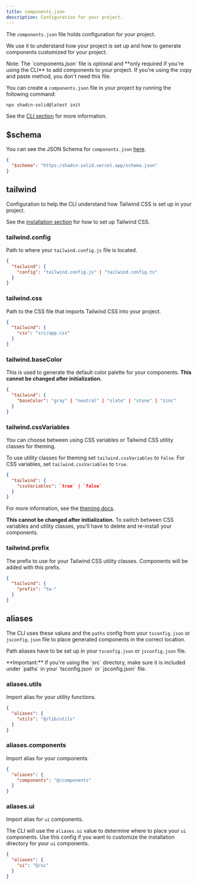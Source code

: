 ```yaml
---
title: components.json
description: Configuration for your project.
---
```


The `components.json` file holds configuration for your project.

We use it to understand how your project is set up and how to generate components customized for your project.

<Alert className="mt-6">
  <AlertDescription>
    Note: The `components.json` file is optional and **only required if you're
    using the CLI** to add components to your project. If you're using the copy
    and paste method, you don't need this file.
  </AlertDescription>
</Alert>

You can create a `components.json` file in your project by running the following command:

```bash
npx shadcn-solid@latest init
```

See the <A href="/docs/cli">CLI section</A> for more information.

## $schema

You can see the JSON Schema for `components.json` [here](https://shadcn-solid.vercel.app/schema.json).

```json title="components.json"
{
  "$schema": "https:/shadcn-solid.vercel.app/schema.json"
}
```

## tailwind

Configuration to help the CLI understand how Tailwind CSS is set up in your project.

See the <A href="/docs/installation">installation section</A> for how to set up Tailwind CSS.

### tailwind.config

Path to where your `tailwind.config.js` file is located.

```json title="components.json"
{
  "tailwind": {
    "config": "tailwind.config.js" | "tailwind.config.ts"
  }
}
```

### tailwind.css

Path to the CSS file that imports Tailwind CSS into your project.

```json title="components.json"
{
  "tailwind": {
    "css": "src/app.css"
  }
}
```

### tailwind.baseColor

This is used to generate the default color palette for your components. **This cannot be changed after initialization.**

```json title="components.json"
{
  "tailwind": {
    "baseColor": "gray" | "neutral" | "slate" | "stone" | "zinc"
  }
}
```

### tailwind.cssVariables

You can choose between using CSS variables or Tailwind CSS utility classes for theming.

To use utility classes for theming set `tailwind.cssVariables` to `false`. For CSS variables, set `tailwind.cssVariables` to `true`.

```json title="components.json"
{
  "tailwind": {
    "cssVariables": `true` | `false`
  }
}
```

For more information, see the <A href="/docs/theming">theming docs</A>.

**This cannot be changed after initialization.** To switch between CSS variables and utility classes, you'll have to delete and re-install your components.

### tailwind.prefix

The prefix to use for your Tailwind CSS utility classes. Components will be added with this prefix.

```json title="components.json"
{
  "tailwind": {
    "prefix": "tw-"
  }
}
```

## aliases

The CLI uses these values and the `paths` config from your `tsconfig.json` or `jsconfig.json` file to place generated components in the correct location.

Path aliases have to be set up in your `tsconfig.json` or `jsconfig.json` file.

<Alert className="mt-6">
  <AlertDescription>
    **Important:** If you're using the `src` directory, make sure it is included
    under `paths` in your `tsconfig.json` or `jsconfig.json` file.
  </AlertDescription>
</Alert>

### aliases.utils

Import alias for your utility functions.

```json title="components.json"
{
  "aliases": {
    "utils": "@/lib/utils"
  }
}
```

### aliases.components

Import alias for your components.

```json title="components.json"
{
  "aliases": {
    "components": "@/components"
  }
}
```

### aliases.ui

Import alias for `ui` components.

The CLI will use the `aliases.ui` value to determine where to place your `ui` components. Use this config if you want to customize the installation directory for your `ui` components.

```json title="components.json"
{
  "aliases": {
    "ui": "@/ui"
  }
}
```
